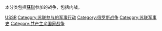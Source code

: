 {{Catnav|頁面分類|各種主題的頁面分類|按國家分類|各國軍事|苏联军事}}
{{Catnav|頁面分類|各種主題的頁面分類|按國家分類|各國軍事|各国战争}}
{{Catnav|頁面分類|各種主題的頁面分類|按國家分類|各國歷史|苏联历史}}
{{Catnav|頁面分類|历史|各國歷史|苏联历史}}
{{Catnav|頁面分類|历史|各區域的歷史|欧洲历史|苏联历史}}
{{Catnav|頁面分類|人类社会|战争|各国战争}}

本分类包括[[蘇聯|蘇聯]]参加的战争，包括内战。

[[Category:已不存在国家战争|USSR]]
[[Category:苏联参与的军事行动|Category:苏联参与的军事行动]]
[[Category:俄罗斯战争|Category:俄罗斯战争]]
[[Category:苏联军事史|Category:苏联军事史]]
[[Category:共产主义国家战争|Category:共产主义国家战争]]